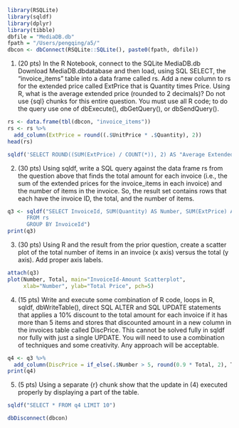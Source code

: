 ```r
library(RSQLite)
library(sqldf)
library(dplyr)
library(tibble)
dbfile = "MediaDB.db"
fpath = "/Users/pengqing/a5/"
dbcon <- dbConnect(RSQLite::SQLite(), paste0(fpath, dbfile))

```

1. (20 pts) In the R Notebook, connect to the SQLite MediaDB.db  Download MediaDB.dbdatabase and then load, using SQL SELECT, the "invoice_items" table into a data frame called rs. Add a new column to rs for the extended price called ExtPrice that is Quantity times Price. Using R, what is the average extended price (rounded to 2 decimals)? Do not use {sql} chunks for this entire question. You must use all R code; to do the query use one of dbExecute(), dbGetQuery(), or dbSendQuery().
```r
rs <- data.frame(tbl(dbcon, "invoice_items"))
rs <- rs %>%
  add_column(ExtPrice = round((.$UnitPrice * .$Quantity), 2))
head(rs)
```
```r
sqldf('SELECT ROUND((SUM(ExtPrice) / COUNT(*)), 2) AS "Average Extended Price" FROM rs')

```




2. (30 pts) Using sqldf, write a SQL query against the data frame rs from the question above that finds the total amount for each invoice (i.e., the sum of the extended prices for the invoice_items in each invoice) and the number of items in the invoice. So, the result set contains rows that each have the invoice ID, the total, and the number of items.

```r
q3 <- sqldf("SELECT InvoiceId, SUM(Quantity) AS Number, SUM(ExtPrice) AS Total
      FROM rs
      GROUP BY InvoiceId")
print(q3)
```
3. (30 pts) Using R and the result from the prior question, create a scatter plot of the total number of items in an invoice (x axis) versus the total (y axis). Add proper axis labels.

```r
attach(q3)
plot(Number, Total, main="InvoiceId-Amount Scatterplot",
     xlab="Number", ylab="Total Price", pch=5)
```
4. (15 pts) Write and execute some combination of R code, loops in R, sqldf, dbWriteTable(), direct SQL ALTER and SQL UPDATE statements that applies a 10% discount to the total amount for each invoice if it has more than 5 items and stores that discounted amount in a new column in the invoices table called DiscPrice. This cannot be solved fully in sqldf nor fully with just a single UPDATE. You will need to use a combination of techniques and some creativity. Any approach will be acceptable. 
```r
q4 <- q3 %>%
  add_column(DiscPrice = if_else(.$Number > 5, round(0.9 * Total, 2), Total))
print(q4)
```

5. (5 pts) Using a separate {r} chunk show that the update in (4) executed properly by displaying a part of the table. 
```r
sqldf("SELECT * FROM q4 LIMIT 10")
```


```r
dbDisconnect(dbcon)
```
